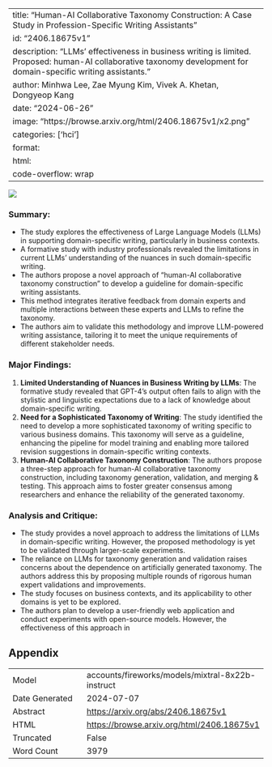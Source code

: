 
---
title: "Human-AI Collaborative Taxonomy Construction: A Case Study in Profession-Specific Writing Assistants"
id: "2406.18675v1"
description: "LLMs' effectiveness in business writing is limited. Proposed: human-AI collaborative taxonomy development for domain-specific writing assistants."
author: Minhwa Lee, Zae Myung Kim, Vivek A. Khetan, Dongyeop Kang
date: "2024-06-26"
image: "https://browse.arxiv.org/html/2406.18675v1/x2.png"
categories: ['hci']
format:
  html:
    code-overflow: wrap
---

![](https://browse.arxiv.org/html/2406.18675v1/x2.png)

### Summary:

- The study explores the effectiveness of Large Language Models (LLMs) in supporting domain-specific writing, particularly in business contexts.
- A formative study with industry professionals revealed the limitations in current LLMs' understanding of the nuances in such domain-specific writing.
- The authors propose a novel approach of "human-AI collaborative taxonomy construction" to develop a guideline for domain-specific writing assistants.
- This method integrates iterative feedback from domain experts and multiple interactions between these experts and LLMs to refine the taxonomy.
- The authors aim to validate this methodology and improve LLM-powered writing assistance, tailoring it to meet the unique requirements of different stakeholder needs.

### Major Findings:

1. **Limited Understanding of Nuances in Business Writing by LLMs**: The formative study revealed that GPT-4's output often fails to align with the stylistic and linguistic expectations due to a lack of knowledge about domain-specific writing.
2. **Need for a Sophisticated Taxonomy of Writing**: The study identified the need to develop a more sophisticated taxonomy of writing specific to various business domains. This taxonomy will serve as a guideline, enhancing the pipeline for model training and enabling more tailored revision suggestions in domain-specific writing contexts.
3. **Human-AI Collaborative Taxonomy Construction**: The authors propose a three-step approach for human-AI collaborative taxonomy construction, including taxonomy generation, validation, and merging & testing. This approach aims to foster greater consensus among researchers and enhance the reliability of the generated taxonomy.

### Analysis and Critique:

- The study provides a novel approach to address the limitations of LLMs in domain-specific writing. However, the proposed methodology is yet to be validated through larger-scale experiments.
- The reliance on LLMs for taxonomy generation and validation raises concerns about the dependence on artificially generated taxonomy. The authors address this by proposing multiple rounds of rigorous human expert validations and improvements.
- The study focuses on business contexts, and its applicability to other domains is yet to be explored.
- The authors plan to develop a user-friendly web application and conduct experiments with open-source models. However, the effectiveness of this approach in

## Appendix

|          |          |
|----------|----------|
| Model     | accounts/fireworks/models/mixtral-8x22b-instruct       |
| Date Generated     | 2024-07-07       |
| Abstract | [https://arxiv.org/abs/2406.18675v1](https://arxiv.org/abs/2406.18675v1)        |
| HTML     | [https://browse.arxiv.org/html/2406.18675v1](https://browse.arxiv.org/html/2406.18675v1)       |
| Truncated       | False       |
| Word Count       | 3979       |